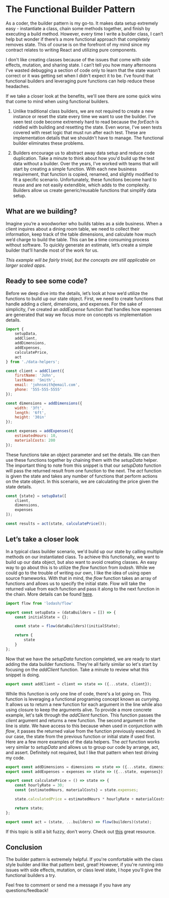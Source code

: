 # The Functional Builder Pattern

As a coder, the builder pattern is my go-to. It makes data setup extremely easy - instantiate a class, chain some methods together, and finish by executing a build method. However, every time I write a builder class, I can’t help but wonder if there’s a more functional approach that completely removes state. This of course is on the forefront of my mind since my contract relates to writing React and utilizing pure components.

I don't like creating classes because of the issues that come with  side effects, mutation, and sharing state. I can’t tell you how many afternoons I've wasted debugging a section of code only to learn that the state wasn’t correct or it was getting set when I didn’t expect it to be. I’ve found that functional builders and leveraging pure functions can help reduce these headaches.

If we take a closer look at the benefits, we'll see there are some quick wins that come to mind when using functional builders.

1. Unlike traditional class builders, we are not required to create a new instance or reset the state every time we want to use the builder. I've seen test code become extremely hard to read because the <i>forEach</i> is riddled with building and resetting the state. Even worse, I've seen tests covered with reset logic that must run after each test. These are implementation details that we shouldn't have to manage. The functional builder eliminates these problems.

2. Builders encourage us to abstract away data setup and reduce code duplication. Take a minute to think about how you'd build up the test data without a builder. Over the years, I've worked with teams that will start by creating a simple function. With each new business requirement, that function is copied, renamed, and slightly modified to fit a specific scenario. Unfortunately, these functions become hard to reuse and are not easily extendible, which adds to the complexity. Builders allow us create generic/reusable functions that simplify data setup.

## What are we building?
Imagine you’re a woodworker who builds tables as a side business. When a client inquires about a dining room table, we need to collect their information, keep track of the table dimensions, and calculate how much we’d charge to build the table. This can be a time consuming process without software. To quickly generate an estimate, let’s create a simple builder that’ll handle most of the work for us. 

<i>This example will be fairly trivial, but the concepts are still applicable on larger scaled apps.</i>

## Ready to see some code?

Before we deep dive into the details, let’s look at how we’d utilize the functions to build up our state object. First, we need to create functions that handle adding a client, dimensions, and expenses. For the sake of simplicity, I’ve created an <i>addExpense</i> function that handles how expenses are generated that way we focus more on concepts vs implementation details.

```javascript
import {
    setupData,
    addClient,
    addDimensions,
    addExpenses,
    calculatePrice,
    act
} from './data-helpers';

const client = addClient({
    firstName: 'John',
    lastName: 'Smith',
    email: 'johnsmith@email.com',
    phone: '555-555-5555'
});

const dimensions = addDimensions({
    width: '3ft',
    length: '6ft',
    height: '30in'
});

const expenses = addExpenses({
    estimatedHours: 10,
    materialCosts: 200
});
```

These functions take an object parameter and set the details. We can then use these functions together by chaining them with the <i>setupData</i> helper. The important thing to note from this snippet is that our <i>setupData</i> function will pass the returned result from one function to the next. The <i>act</i> function is given the state and takes any number of functions that perform actions on the state object. In this scenario, we are calculating the price given the state details.

```javascript
const {state} = setupData([
    client,
    dimensions,
    expenses
]);

const results = act(state, calculatePrice());
```

## Let’s take a closer look
In a typical class builder scenario, we'd build up our state by calling multiple methods on our instantiated class. To achieve this functionally, we want to build up our data object, but also want to avoid creating classes. An easy way to go about this is to utilize the <i>flow</i> function from <i>lodash</i>. While we could go to the trouble of writing our own, I like the idea of using open source frameworks. With that in mind, the <i>flow</i> function takes an array of functions and allows us to specify the initial state. Flow will take the returned value from each function and pass it along to the next function in the chain. More details can be found [here](https://lodash.com/docs/4.17.15#flow).

```javascript
import flow from 'lodash/flow'

export const setupData = (dataBuilders = []) => {
    const initialState = {};

    const state = flow(dataBuilders)(initialState);

    return {
        state
    }
};
```

Now that we have the <i>setupData</i> function completed, we are ready to start adding the data builder functions. They're all fairly similar so let's start by focusing on the <i>addClient</i> function. Take a minute to review what this snippet is doing.

```javascript
export const addClient = client => state => ({...state, client});
```

While this function is only one line of code, there's a lot going on. This function is leveraging a functional programing concept known as <i>currying</i>. It allows us to return a new function for each argument in the line while also using closure to keep the arguments alive. To provide a more concrete example, let's talk through the <i>addClient</i> function. This function passes the <i>client</i> argument and returns a new function. The second argument in the line is <i>state</i>. We have access to this because when used in conjunction with <i>flow</i>, it passes the returned value from the function previously executed. In our case, the state from the previous function or initial state if used first. Here are a few more examples of the data helpers. The <i>act</i> function works very similar to <i>setupData</i> and allows us to group our code by arrange, act, and assert. Definitely not required, but I like that pattern when test driving my code.

```javascript
export const addDimensions = dimensions => state => ({...state, dimensions});
export const addExpenses = expenses => state => ({...state, expenses});

export const calculatePrice = () => state => {
    const hourlyRate = 30;
    const {estimatedHours, materialCosts} = state.expenses;

    state.calculatedPrice = estimatedHours * hourlyRate + materialCosts;

    return state;
};

export const act = (state, ...builders) => flow(builders)(state);
```
If this topic is still a bit fuzzy, don't worry. Check out [this](https://mostly-adequate.gitbooks.io/mostly-adequate-guide/ch04.html) great resource.

## Conclusion 
The builder pattern is extremely helpful. If you're comfortable with the class style builder and like that pattern best, great! However, if you're running into issues with side effects, mutation, or class level state, I hope you'll give the functional builders a try. 

Feel free to comment or send me a message if you have any questions/feedback!
